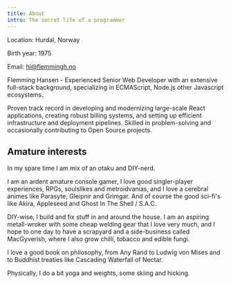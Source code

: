 ```yaml
---
title: About
intro: The secret life of a programmer
---
```


<Card title="Flemming Hansen" aside={true}>
Location: Hurdal, Norway

Birth year: 1975

Email: <a href="mailto:hi@flemmingh.no">hi@flemmingh.no</a>
</Card>

Flemming Hansen - Experienced Senior Web Developer with an extensive full-stack background, specializing in ECMAScript, Node.js other Javascript ecosystems.

Proven track record in developing and modernizing large-scale React applications, creating robust billing systems, and setting up efficient infrastructure and deployment pipelines. Skilled in problem-solving and occasionally contributing to Open Source projects.

## Amature interests

In my spare time I am mix of an otaku and DIY-nerd.

I am an ardent amature console gamer, I love good singler-player experiences, RPGs, soulslikes and metroidvanias, and I love a cerebral animes like Parasyte, Gleipnir and Grimgar. And of course the good sci-fi's like Akira, Appleseed and Ghost In The Shell / S.A.C.

DIY-wise, I build and fix stuff in and around the house. I am an aspiring metall-wroker with some cheap welding gear that I love very much, and I hope to one day to have a scrapyard and a side-business called MacGyverish, where I also grow chilli, tobacco and edible fungi.

I love a good book on philosophy, from Any Rand to Ludwig von Mises and to Buddhist treaties like Cascading Waterfall of Nectar.

Physically, I do a bit yoga and weights, some skiing and hicking.

